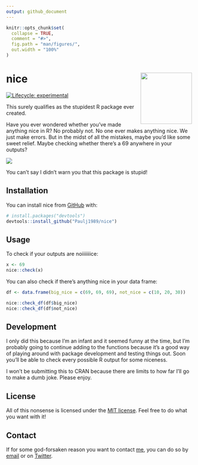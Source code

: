 ```yaml
---
output: github_document
---
```


<!-- README.md is generated from README.Rmd. Please edit that file -->

```r
knitr::opts_chunk$set(
  collapse = TRUE,
  comment = "#>",
  fig.path = "man/figures/",
  out.width = "100%"
)
```

# nice <a href="https://paulj1989.github.io/nice/"><img src="man/figures/logo.png" align="right" height="139" /></a>

<!-- badges: start -->
[![Lifecycle: experimental](https://img.shields.io/badge/lifecycle-experimental-orange.svg)](https://lifecycle.r-lib.org/articles/stages.html#experimental)
<!-- badges: end -->

This surely qualifies as the stupidest R package ever created.

Have you ever wondered whether you've made anything nice in R? No probably not. No one ever makes anything nice. We just make errors. But in the midst of all the mistakes, maybe you'd like some sweet relief. Maybe checking whether there's a 69 anywhere in your outputs?

![](man/figures/nice.gif)

You can't say I didn't warn you that this package is stupid!


## Installation

You can install nice from [GitHub](https://github.com/) with:

``` r
# install.packages("devtools")
devtools::install_github("Paulj1989/nice")
```

## Usage

To check if your outputs are noiiiiiiice:

```r
x <- 69
nice::check(x)
```

You can also check if there's anything nice in your data frame:

```r
df <- data.frame(big_nice = c(69, 69, 69), not_nice = c(10, 20, 30))

nice::check_df(df$big_nice)
nice::check_df(df$not_nice)
```

## Development

I only did this because I'm an infant and it seemed funny at the time, but I'm probably going to continue adding to the functions because it's a good way of playing around with package development and testing things out. Soon you'll be able to check every possible R output for some niceness.

I won't be submitting this to CRAN because there are limits to how far I'll go to make a dumb joke. Please enjoy.

## License

All of this nonsense is licensed under the [MIT license](LICENSE.md). Feel free to do what you want with it!

## Contact

If for some god-forsaken reason you want to contact [me](https://github.com/paulj1989), you can do so by [email](mailto:paul@paulrjohnson.net) or on [Twitter](https://twitter.com/paul_johnson89).
